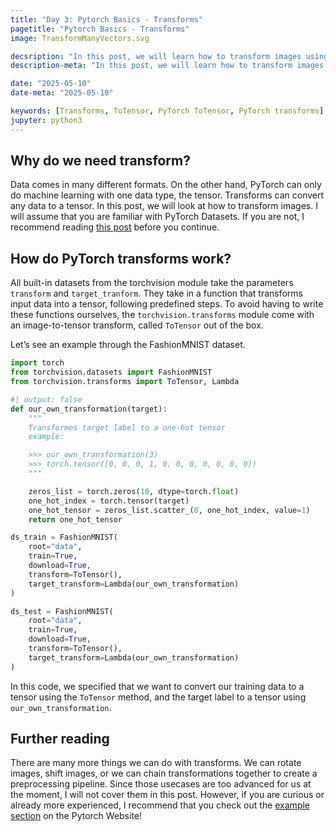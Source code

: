 ```yaml
---
title: "Day 3: Pytorch Basics - Transforms"
pagetitle: "Pytorch Basics - Transforms"
image: TransformManyVectors.svg

decsription: "In this post, we will learn how to transform images using the built-in `ToTensor` method. We will also learn how to create and use a custom transform that we define ourselves"
description-meta: "In this post, we will learn how to transform images using the built-in `ToTensor` method. We will also learn how to create and use a custom transform that we define ourselves"

date: "2025-05-10" 
date-meta: "2025-05-10"

keywords: [Transforms, ToTensor, PyTorch ToTensor, PyTorch transforms]
jupyter: python3
---
```


## Why do we need transform?

Data comes in many different formats. On the other hand, PyTorch can only do machine learning with one data type, the tensor. Transforms can convert any data to a tensor. In this post, we will look at how to transform images. I will assume that you are familiar with PyTorch Datasets. If you are not, I recommend reading [this post](../day-2-datasets-dataloaders/index.qmd) before you continue.


## How do PyTorch transforms work?
All built-in datasets from the torchvision module take the parameters `transform` and `target_tranform`. They take in a function that transforms input data into a tensor, following predefined steps. To avoid having to write these functions ourselves, the `torchvision.transforms` module come with an image-to-tensor transform, called `ToTensor` out of the box.

Let's see an example through the FashionMNIST dataset.

```python
import torch
from torchvision.datasets import FashionMNIST
from torchvision.transforms import ToTensor, Lambda
```

```python
#| output: false
def our_own_transformation(target):
    """
    Transformes target label to a one-hot tensor
    example:

    >>> our_own_transformation(3)
    >>> torch.tensor([0, 0, 0, 1, 0, 0, 0, 0, 0, 0, 0])
    """

    zeros_list = torch.zeros(10, dtype=torch.float)
    one_hot_index = torch.tensor(target)
    one_hot_tensor = zeros_list.scatter_(0, one_hot_index, value=1)
    return one_hot_tensor

ds_train = FashionMNIST(
    root="data",
    train=True,
    download=True,
    transform=ToTensor(),
    target_transform=Lambda(our_own_transformation)
)

ds_test = FashionMNIST(
    root="data",
    train=True,
    download=True,
    transform=ToTensor(),
    target_transform=Lambda(our_own_transformation)
)
```

In this code, we specified that we want to convert our training data to a tensor using the `ToTensor` method, and the target label to a tensor using `our_own_transformation`.

## Further reading

There are many more things we can do with transforms. We can rotate images, shift images, or we can chain transformations together to create a preprocessing pipeline. Since those usecases are too advanced for us at the moment, I will not cover them in this post. However, if you are curious or already more experienced, I recommend that you check out the [example section](https://docs.pytorch.org/vision/stable/auto_examples/index.html#gallery) on the Pytorch Website!
